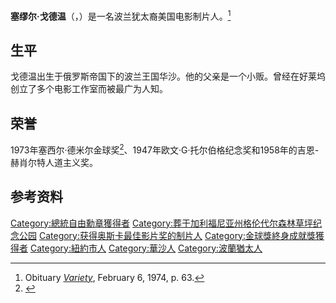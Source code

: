 {{infobox actor
|type=制片人

|image=Samuel Goldwyn - Jul 1919 EH.jpg
|name=塞缪尔·戈德温
|英文名=Samuel Goldwyn
|出生名=Szmuel Gelbfisz
|别名=Samuel Goldfish
|birth_date={{birth date|1879|8|17}}
|birth_place=[[波蘭會議王國|波兰王国]][[华沙|华沙]]
|death_date={{death date and age|1974|1|31|1879|8|17}}
|deathplace=美国[[加利福尼亚州|加利福尼亚州]][[洛杉矶|洛杉矶]]
|spouse={{marriage|Blanche Lasky|1910|1915}}<br>{{marriage|Frances Howard|1925|1974}}
|children=Ruth Goldwyn<br>[[小塞缪尔·戈德温|小塞缪尔·戈德温]]
|academyawards = '''[[欧文·G·托尔伯格纪念奖|欧文·G·托尔伯格纪念奖]]'''<br>1947年 <br>'''[[简·赫尔索特人道精神奖|简·赫尔索特人道精神奖]]'''<br>1957年
|goldenglobeawards = '''[[塞西尔·B·德米尔奖|塞西尔·B·德米尔奖]]'''<br>1973年
}}
'''塞缪尔·戈德温'''（{{lang-yi|שמואל גלבפֿיש}}，{{bd|1879年|8月17日|1974年|1月31日|}}）是一名波兰犹太裔美国电影制片人。<ref>Obituary ''[[Variety_Obituaries|Variety]]'', February 6, 1974, p. 63.</ref>

==生平==
戈德温出生于俄罗斯帝国下的波兰王国华沙。他的父亲是一个小贩。曾经在好莱坞创立了多个电影工作室而被最广为人知。

==荣誉==
1973年塞西尔·德米尔金球奖<ref>{{cite journal|last1=Jang|first1=Meena|title=Samuel Goldwyn: Remembering the Movie Mogul on the Anniversary of His Death|journal=The Hollywood Reporter|date=2015-01-31|url=http://www.hollywoodreporter.com/news/samuel-goldwyn-remembering-movie-mogul-768785|accessdate=2015-08-08|archive-date=2021-02-11|archive-url=https://web.archive.org/web/20210211182002/https://www.hollywoodreporter.com/news/samuel-goldwyn-remembering-movie-mogul-768785|dead-url=no}}</ref>、1947年欧文·G·托尔伯格纪念奖和1958年的吉恩-赫肖尔特人道主义奖。

==参考资料==
{{Reflist}}
{{简·赫尔索特人道精神奖}}

{{Authority control}}
{{DEFAULTSORT:Goldwyn, Samuel}}
[[Category:總統自由勳章獲得者|Category:總統自由勳章獲得者]]
[[Category:葬于加利福尼亚州格伦代尔森林草坪纪念公园|Category:葬于加利福尼亚州格伦代尔森林草坪纪念公园]]
[[Category:获得奥斯卡最佳影片奖的制片人|Category:获得奥斯卡最佳影片奖的制片人]]
[[Category:金球獎終身成就獎獲得者|Category:金球獎終身成就獎獲得者]]
[[Category:紐約市人|Category:紐約市人]]
[[Category:華沙人|Category:華沙人]]
[[Category:波蘭猶太人|Category:波蘭猶太人]]
{{us-bio-stub}}
